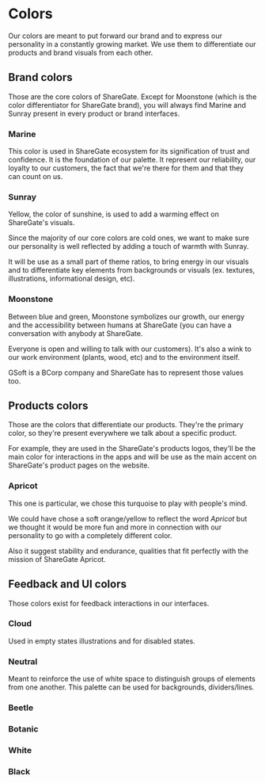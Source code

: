 
<Meta
    title="Materials/Colors"
    id="colors"
/>

# Colors

<Tagline>Our colors are meant to put forward our brand and to express our personality in a constantly growing market. We use them to differentiate our products and brand visuals from each other.</Tagline>

## Brand colors

Those are the core colors of ShareGate. Except for Moonstone (which is the color differentiator for ShareGate brand), you will always find Marine and Sunray present in every product or brand interfaces.

### Marine

This color is used in ShareGate ecosystem for its signification of trust and confidence. It is the foundation of our palette. It represent our reliability, our loyalty to our customers, the fact that we're there for them and that they can count on us.

<ThemeProvider theme={ApricotTheme} colorScheme="light">
    <ColorTable
        colors={[
            { shade: "1", value: "marine-1", variable: "--o-ui-marine-1", color: ApricotTheme.colors.common.marine[0] },
            { shade: "2", value: "marine-2", variable: "--o-ui-marine-2", color: ApricotTheme.colors.common.marine[1] },
            { shade: "3", value: "marine-3", variable: "--o-ui-marine-3", color: ApricotTheme.colors.common.marine[2] },
            { shade: "4", value: "marine-4", variable: "--o-ui-marine-4", color: ApricotTheme.colors.common.marine[3] },
            { shade: "5", value: "marine-5", variable: "--o-ui-marine-5", color: ApricotTheme.colors.common.marine[4] },
            { shade: "6", value: "marine-6", variable: "--o-ui-marine-6", color: ApricotTheme.colors.common.marine[5] },
            { shade: "7", value: "marine-7", variable: "--o-ui-marine-7", color: ApricotTheme.colors.common.marine[6] },
            { shade: "8", value: "marine-8", variable: "--o-ui-marine-8", color: ApricotTheme.colors.common.marine[7] },
            { shade: "9", value: "marine-9", variable: "--o-ui-marine-9", color: ApricotTheme.colors.common.marine[8] },
            { shade: "10", value: "marine-10", variable: "--o-ui-marine-10", color: ApricotTheme.colors.common.marine[9] }
        ]}
    />
</ThemeProvider>

### Sunray

Yellow, the color of sunshine, is used to add a warming effect on ShareGate's visuals.

Since the majority of our core colors are cold ones, we want to make sure our personality is well reflected by adding a touch of warmth with Sunray.

It will be use as a small part of theme ratios, to bring energy in our visuals and to differentiate key elements from backgrounds or visuals (ex. textures, illustrations, informational design, etc).

<ThemeProvider theme={ApricotTheme} colorScheme="light">
    <ColorTable
        colors={[
            { shade: "1", value: "sunray-1", variable: "--o-ui-sunray-1", color: ApricotTheme.colors.common.sunray[0] },
            { shade: "2", value: "sunray-2", variable: "--o-ui-sunray-2", color: ApricotTheme.colors.common.sunray[1] },
            { shade: "3", value: "sunray-3", variable: "--o-ui-sunray-3", color: ApricotTheme.colors.common.sunray[2] },
            { shade: "4", value: "sunray-4", variable: "--o-ui-sunray-4", color: ApricotTheme.colors.common.sunray[3] },
            { shade: "5", value: "sunray-5", variable: "--o-ui-sunray-5", color: ApricotTheme.colors.common.sunray[4] },
            { shade: "6", value: "sunray-6", variable: "--o-ui-sunray-6", color: ApricotTheme.colors.common.sunray[5] },
            { shade: "7", value: "sunray-7", variable: "--o-ui-sunray-7", color: ApricotTheme.colors.common.sunray[6] },
            { shade: "8", value: "sunray-8", variable: "--o-ui-sunray-8", color: ApricotTheme.colors.common.sunray[7] },
            { shade: "9", value: "sunray-9", variable: "--o-ui-sunray-9", color: ApricotTheme.colors.common.sunray[8] },
            { shade: "10", value: "sunray-10", variable: "--o-ui-sunray-10", color: ApricotTheme.colors.common.sunray[9] }
        ]}
    />
</ThemeProvider>

### Moonstone

Between blue and green, Moonstone symbolizes our growth, our energy and the accessibility between humans at ShareGate (you can have a conversation with anybody at ShareGate.

Everyone is open and willing to talk with our customers). It's also a wink to our work environment (plants, wood, etc) and to the environment itself.

GSoft is a BCorp company and ShareGate has to represent those values too.

<ThemeProvider theme={ApricotTheme} colorScheme="light">
    <ColorTable
        colors={[
            { shade: "1", value: "moonstone-1", variable: "--o-ui-moonstone-1", color: ApricotTheme.colors.common.moonstone[0] },
            { shade: "2", value: "moonstone-2", variable: "--o-ui-moonstone-2", color: ApricotTheme.colors.common.moonstone[1] },
            { shade: "3", value: "moonstone-3", variable: "--o-ui-moonstone-3", color: ApricotTheme.colors.common.moonstone[2] },
            { shade: "4", value: "moonstone-4", variable: "--o-ui-moonstone-4", color: ApricotTheme.colors.common.moonstone[3] },
            { shade: "5", value: "moonstone-5", variable: "--o-ui-moonstone-5", color: ApricotTheme.colors.common.moonstone[4] },
            { shade: "6", value: "moonstone-6", variable: "--o-ui-moonstone-6", color: ApricotTheme.colors.common.moonstone[5] },
            { shade: "7", value: "moonstone-7", variable: "--o-ui-moonstone-7", color: ApricotTheme.colors.common.moonstone[6] },
            { shade: "8", value: "moonstone-8", variable: "--o-ui-moonstone-8", color: ApricotTheme.colors.common.moonstone[7] },
            { shade: "9", value: "moonstone-9", variable: "--o-ui-moonstone-9", color: ApricotTheme.colors.common.moonstone[8] },
            { shade: "10", value: "moonstone-10", variable: "--o-ui-moonstone-10", color: ApricotTheme.colors.common.moonstone[9] }
        ]}
    />
</ThemeProvider>

## Products colors

Those are the colors that differentiate our products. They're the primary color, so they're present everywhere we talk about a specific product.

For example, they are used in the ShareGate's products logos, they'll be the main color for interactions in the apps and will be use as the main accent on ShareGate's product pages on the website.

### Apricot

This one is particular, we chose this turquoise to play with people's mind.

We could have chose a soft orange/yellow to reflect the word *Apricot* but we thought it would be more fun and more in connection with our personality to go with a completely different color.

Also it suggest stability and endurance, qualities that fit perfectly with the mission of ShareGate Apricot.

<ThemeProvider theme={ApricotTheme} colorScheme="light">
    <ColorTable
        colors={[
            { shade: "1", value: "primary-1", variable: "--o-ui-primary-1", color: ApricotTheme.colors.common.primary[0] },
            { shade: "2", value: "primary-2", variable: "--o-ui-primary-2", color: ApricotTheme.colors.common.primary[1] },
            { shade: "3", value: "primary-3", variable: "--o-ui-primary-3", color: ApricotTheme.colors.common.primary[2] },
            { shade: "4", value: "primary-4", variable: "--o-ui-primary-4", color: ApricotTheme.colors.common.primary[3] },
            { shade: "5", value: "primary-5", variable: "--o-ui-primary-5", color: ApricotTheme.colors.common.primary[4] },
            { shade: "6", value: "primary-6", variable: "--o-ui-primary-6", color: ApricotTheme.colors.common.primary[5] },
            { shade: "7", value: "primary-7", variable: "--o-ui-primary-7", color: ApricotTheme.colors.common.primary[6] },
            { shade: "8", value: "primary-8", variable: "--o-ui-primary-8", color: ApricotTheme.colors.common.primary[7] },
            { shade: "9", value: "primary-9", variable: "--o-ui-primary-9", color: ApricotTheme.colors.common.primary[8] },
            { shade: "10", value: "primary-10", variable: "--o-ui-primary-10", color: ApricotTheme.colors.common.primary[9] }
        ]}
    />
</ThemeProvider>

## Feedback and UI colors

Those colors exist for feedback interactions in our interfaces.

### Cloud

Used in empty states illustrations and for disabled states.

<ThemeProvider theme={ApricotTheme} colorScheme="light">
    <ColorTable
        colors={[
            { shade: "1", value: "cloud-1", variable: "--o-ui-cloud-1", color: ApricotTheme.colors.common.cloud[0] },
            { shade: "2", value: "cloud-2", variable: "--o-ui-cloud-2", color: ApricotTheme.colors.common.cloud[1] },
            { shade: "3", value: "cloud-3", variable: "--o-ui-cloud-3", color: ApricotTheme.colors.common.cloud[2] },
            { shade: "4", value: "cloud-4", variable: "--o-ui-cloud-4", color: ApricotTheme.colors.common.cloud[3] },
            { shade: "5", value: "cloud-5", variable: "--o-ui-cloud-5", color: ApricotTheme.colors.common.cloud[4] },
            { shade: "6", value: "cloud-6", variable: "--o-ui-cloud-6", color: ApricotTheme.colors.common.cloud[5] },
            { shade: "7", value: "cloud-7", variable: "--o-ui-cloud-7", color: ApricotTheme.colors.common.cloud[6] },
            { shade: "8", value: "cloud-8", variable: "--o-ui-cloud-8", color: ApricotTheme.colors.common.cloud[7] },
            { shade: "9", value: "cloud-9", variable: "--o-ui-cloud-9", color: ApricotTheme.colors.common.cloud[8] },
            { shade: "10", value: "cloud-10", variable: "--o-ui-cloud-10", color: ApricotTheme.colors.common.cloud[9] }
        ]}
    />
</ThemeProvider>

### Neutral

Meant to reinforce the use of white space to distinguish groups of elements from one another. This palette can be used for backgrounds, dividers/lines.

<ThemeProvider theme={ApricotTheme} colorScheme="light">
    <ColorTable
        colors={[
            { shade: "1", value: "neutral-1", variable: "--o-ui-neutral-1", color: ApricotTheme.colors.common.neutral[0] },
            { shade: "2", value: "neutral-2", variable: "--o-ui-neutral-2", color: ApricotTheme.colors.common.neutral[1] },
            { shade: "3", value: "neutral-3", variable: "--o-ui-neutral-3", color: ApricotTheme.colors.common.neutral[2] },
            { shade: "4", value: "neutral-4", variable: "--o-ui-neutral-4", color: ApricotTheme.colors.common.neutral[3] },
            { shade: "5", value: "neutral-5", variable: "--o-ui-neutral-5", color: ApricotTheme.colors.common.neutral[4] },
            { shade: "6", value: "neutral-6", variable: "--o-ui-neutral-6", color: ApricotTheme.colors.common.neutral[5] },
            { shade: "7", value: "neutral-7", variable: "--o-ui-neutral-7", color: ApricotTheme.colors.common.neutral[6] },
            { shade: "8", value: "neutral-8", variable: "--o-ui-neutral-8", color: ApricotTheme.colors.common.neutral[7] },
            { shade: "9", value: "neutral-9", variable: "--o-ui-neutral-9", color: ApricotTheme.colors.common.neutral[8] },
            { shade: "10", value: "neutral-10", variable: "--o-ui-neutral-10", color: ApricotTheme.colors.common.neutral[9] }
        ]}
    />
</ThemeProvider>

### Beetle

<ThemeProvider theme={ApricotTheme} colorScheme="light">
    <ColorTable
        colors={[
            { shade: "1", value: "beetle-1", variable: "--o-ui-beetle-1", color: ApricotTheme.colors.common.beetle[0] },
            { shade: "2", value: "beetle-2", variable: "--o-ui-beetle-2", color: ApricotTheme.colors.common.beetle[1] },
            { shade: "3", value: "beetle-3", variable: "--o-ui-beetle-3", color: ApricotTheme.colors.common.beetle[2] },
            { shade: "4", value: "beetle-4", variable: "--o-ui-beetle-4", color: ApricotTheme.colors.common.beetle[3] },
            { shade: "5", value: "beetle-5", variable: "--o-ui-beetle-5", color: ApricotTheme.colors.common.beetle[4] },
            { shade: "6", value: "beetle-6", variable: "--o-ui-beetle-6", color: ApricotTheme.colors.common.beetle[5] },
            { shade: "7", value: "beetle-7", variable: "--o-ui-beetle-7", color: ApricotTheme.colors.common.beetle[6] },
            { shade: "8", value: "beetle-8", variable: "--o-ui-beetle-8", color: ApricotTheme.colors.common.beetle[7] },
            { shade: "9", value: "beetle-9", variable: "--o-ui-beetle-9", color: ApricotTheme.colors.common.beetle[8] },
            { shade: "10", value: "beetle-10", variable: "--o-ui-beetle-10", color: ApricotTheme.colors.common.beetle[9] }
        ]}
    />
</ThemeProvider>

### Botanic

<ThemeProvider theme={ApricotTheme} colorScheme="light">
    <ColorTable
        colors={[
            { shade: "1", value: "botanic-1", variable: "--o-ui-botanic-1", color: ApricotTheme.colors.common.botanic[0] },
            { shade: "2", value: "botanic-2", variable: "--o-ui-botanic-2", color: ApricotTheme.colors.common.botanic[1] },
            { shade: "3", value: "botanic-3", variable: "--o-ui-botanic-3", color: ApricotTheme.colors.common.botanic[2] },
            { shade: "4", value: "botanic-4", variable: "--o-ui-botanic-4", color: ApricotTheme.colors.common.botanic[3] },
            { shade: "5", value: "botanic-5", variable: "--o-ui-botanic-5", color: ApricotTheme.colors.common.botanic[4] },
            { shade: "6", value: "botanic-6", variable: "--o-ui-botanic-6", color: ApricotTheme.colors.common.botanic[5] },
            { shade: "7", value: "botanic-7", variable: "--o-ui-botanic-7", color: ApricotTheme.colors.common.botanic[6] },
            { shade: "8", value: "botanic-8", variable: "--o-ui-botanic-8", color: ApricotTheme.colors.common.botanic[7] },
            { shade: "9", value: "botanic-9", variable: "--o-ui-botanic-9", color: ApricotTheme.colors.common.botanic[8] },
            { shade: "10", value: "botanic-10", variable: "--o-ui-botanic-10", color: ApricotTheme.colors.common.botanic[9] }
        ]}
    />
</ThemeProvider>

### White

<ThemeProvider theme={ApricotTheme} colorScheme="light">
    <ColorTable
        colors={[
            { shade: "-", value: "white", variable: "--o-ui-white", color: ApricotTheme.colors.common.white }
        ]}
    />
</ThemeProvider>

### Black

<ThemeProvider theme={ApricotTheme} colorScheme="light">
    <ColorTable
        colors={[
            { shade: "-", value: "black", variable: "--o-ui-black", color: ApricotTheme.colors.common.black }
        ]}
    />
</ThemeProvider>
